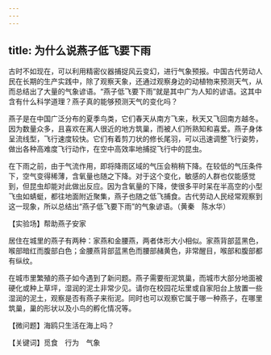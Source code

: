 ```yaml
---
---
---
```

title: 为什么说燕子低飞要下雨
---




古时不如现在，可以利用精密仪器捕捉风云变幻，进行气象预报。中国古代劳动人民在长期的生产实践中，除了观察天象，还通过观察身边的动植物来预测天气，从而总结出了大量的气象谚语。“燕子低飞要下雨”就是其中广为人知的谚语。这其中含有什么科学道理？燕子真的能够预测天气的变化吗？

燕子是在中国广泛分布的夏季鸟类，它们春天从南方飞来，秋天又飞回南方越冬。因为数量众多，且喜欢在离人很近的地方筑巢，而被人们所熟知和喜爱。燕子身体呈流线型，飞行速度较快。它们有着剪刀状的修长尾羽，可以迅速调整飞行姿势，做出各种高难度飞行动作，在空中高效率地捕捉飞行中的昆虫。

在下雨之前，由于气流作用，即将降雨区域的气压会稍稍下降。在较低的气压条件下，空气变得稀薄，含氧量也随之下降。对于这个变化，敏感的人群也仅能感觉到，但昆虫却能对此做出反应。因为含氧量的下降，使很多平时呆在半高空的小型飞虫如蜻蜓，都往地面附近聚集，燕子也随之低飞捕食。古代劳动人民经常观察到这一现象，所以总结出“燕子低飞要下雨”的气象谚语。（黄秦　陈水华）





【实验场】帮助燕子安家

居住在城里的燕子有两种：家燕和金腰燕，两者体形大小相似。家燕背部蓝黑色，喉部暗红而腹部白色；金腰燕背部蓝黑色而腰部赭黄色，非常醒目，喉部和腹部都有纵纹。

在城市里繁殖的燕子如今遇到了新问题。燕子需要衔泥筑巢，而城市大部分地面被硬化或种上草坪，湿润的泥土非常少见。请你在校园花坛里或自家阳台上放置一些湿润的泥土，观察是否有燕子来衔泥。同时也可以观察它属于哪一种燕子，在哪里筑巢，巢的形状以及小鸟的孵化情况等。



【微问题】海鸥只生活在海上吗？

【关键词】觅食　行为　气象